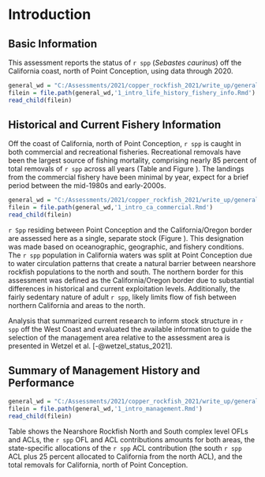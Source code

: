 # Introduction

## Basic Information

This assessment reports the status of `r spp` (*Sebastes caurinus*) off the California coast, north of Point Conception, using data through 2020.

```r
general_wd = "C:/Assessments/2021/copper_rockfish_2021/write_up/general_text"
filein = file.path(general_wd,'1_intro_life_history_fishery_info.Rmd')
read_child(filein)
```

## Historical and Current Fishery Information

Off the coast of California, north of Point Conception, `r spp` is caught in both commercial and recreational fisheries. Recreational removals have been the largest source of fishing mortality, comprising nearly 85 percent of total removals of `r spp` across all years (Table \ref{tab:allcatches} and Figure \ref{fig:catch}).  The landings from the commercial fishery have been minimal by year, expect for a brief period between the mid-1980s and early-2000s. 

```r
general_wd = "C:/Assessments/2021/copper_rockfish_2021/write_up/general_text"
filein = file.path(general_wd,'1_intro_ca_commercial.Rmd')
read_child(filein)
```

`r Spp` residing between Point Conception and the California/Oregon border are assessed here as a single, separate stock (Figure \ref{fig:map}).  This designation was made based on oceanographic, geographic, and fishery conditions.  The `r spp` population in California waters was split at Point Conception due to water circulation patterns that create a natural barrier between nearshore rockfish populations to the north and south. The northern border for this assessment was defined as the California/Oregon border due to substantial differences in historical and current exploitation levels. Additionally, the fairly sedentary nature of adult `r spp`, likely limits flow of fish between northern California and areas to the north. 

Analysis  that summarized current research to inform stock structure in `r spp` off the West Coast and evaluated the available information to guide the selection of the management area relative to the assessment area is presented in Wetzel et al. [-@wetzel_status_2021]. 

## Summary of Management History and Performance

```r
general_wd = "C:/Assessments/2021/copper_rockfish_2021/write_up/general_text"
filein = file.path(general_wd,'1_intro_management.Rmd')
read_child(filein)
```

Table \ref{tab:ofl} shows the Nearshore Rockfish North and South complex level OFLs and ACLs, the `r spp` OFL and ACL contributions amounts for both areas, the state-specific allocations of the `r spp` ACL contribution (the south `r spp` ACL plus 25 percent allocated to California from the north ACL), and the total removals for California, north of Point Conception. 

